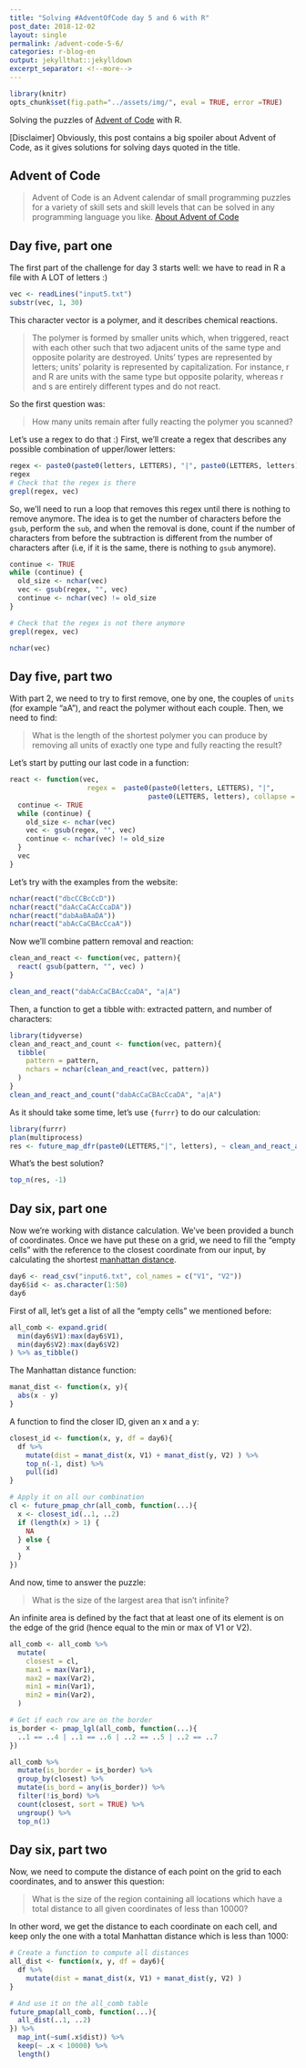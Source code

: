 ```yaml
---
title: "Solving #AdventOfCode day 5 and 6 with R"
post_date: 2018-12-02
layout: single
permalink: /advent-code-5-6/
categories: r-blog-en
output: jekyllthat::jekylldown
excerpt_separator: <!--more-->
---
```


```r
library(knitr)
opts_chunk$set(fig.path="../assets/img/", eval = TRUE, error =TRUE)
```
 
Solving the puzzles of [Advent of Code](https://adventofcode.com) with R.

 <!--more-->
 
[Disclaimer] Obviously, this post contains a big spoiler about Advent of Code, as it gives solutions for solving days quoted in the title. 

## Advent of Code 

> Advent of Code is an Advent calendar of small programming puzzles for a variety of skill sets and skill levels that can be solved in any programming language you like. [About Advent of Code](https://adventofcode.com/2018/about)

## Day five, part one

The first part of the challenge for day 3 starts well: we have to read in R a file with A LOT of letters :)  

```r
vec <- readLines("input5.txt")
substr(vec, 1, 30)
```

This character vector is a polymer, and it describes chemical reactions. 

> The polymer is formed by smaller units which, when triggered, react with each other such that two adjacent units of the same type and opposite polarity are destroyed. Units' types are represented by letters; units' polarity is represented by capitalization. For instance, r and R are units with the same type but opposite polarity, whereas r and s are entirely different types and do not react.

So the first question was: 

> How many units remain after fully reacting the polymer you scanned?

Let's use a regex to do that :) First, we'll create a regex that describes any possible combination of upper/lower letters:

```r
regex <- paste0(paste0(letters, LETTERS), "|", paste0(LETTERS, letters), collapse = "|")
regex
# Check that the regex is there
grepl(regex, vec)
```

So, we'll need to run a loop that removes this regex until there is nothing to remove anymore. The idea is to get the number of characters before the `gsub`, perform the `sub`, and when the removal is done, count if the number of characters from before the subtraction is different from the number of characters after (i.e, if it is the same, there is nothing to `gsub` anymore).

```r
continue <- TRUE
while (continue) {
  old_size <- nchar(vec)
  vec <- gsub(regex, "", vec) 
  continue <- nchar(vec) != old_size
}

# Check that the regex is not there anymore
grepl(regex, vec)

nchar(vec)
```

## Day five, part two

With part 2, we need to try to first remove, one by one, the couples of `units` (for example "aA"), and react the polymer without each couple. Then, we need to find:

> What is the length of the shortest polymer you can produce by removing all units of exactly one type and fully reacting the result?

Let's start by putting our last code in a function:

```r
react <- function(vec, 
                   regex =  paste0(paste0(letters, LETTERS), "|", 
                                  paste0(LETTERS, letters), collapse = "|")){
  continue <- TRUE
  while (continue) {
    old_size <- nchar(vec)
    vec <- gsub(regex, "", vec) 
    continue <- nchar(vec) != old_size
  }
  vec
}
```

Let's try with the examples from the website:

```r
nchar(react("dbcCCBcCcD"))
nchar(react("daAcCaCAcCcaDA"))
nchar(react("dabAaBAaDA"))
nchar(react("abAcCaCBAcCcaA"))
```

Now we'll combine pattern removal and reaction:

```r
clean_and_react <- function(vec, pattern){
  react( gsub(pattern, "", vec) )
}

clean_and_react("dabAcCaCBAcCcaDA", "a|A") 
```

Then, a function to get a tibble with: extracted pattern, and number of characters:

```r
library(tidyverse)
clean_and_react_and_count <- function(vec, pattern){
  tibble(
    pattern = pattern, 
    nchars = nchar(clean_and_react(vec, pattern))
  )
}
clean_and_react_and_count("dabAcCaCBAcCcaDA", "a|A") 
```

As it should take some time, let's use `{furrr}` to do our calculation:

```r
library(furrr)
plan(multiprocess)
res <- future_map_dfr(paste0(LETTERS,"|", letters), ~ clean_and_react_and_count(vec, .x))
```

What's the best solution?

```r
top_n(res, -1)
```

## Day six, part one

Now we're working with distance calculation. We've been provided a bunch of coordinates. Once we have put these on a grid, we need to fill the "empty cells" with the reference to the closest coordinate from our input, by calculating the shortest [manhattan distance](https://en.wiktionary.org/wiki/Manhattan_distance). 

```r
day6 <- read_csv("input6.txt", col_names = c("V1", "V2"))
day6$id <- as.character(1:50)
day6
```

First of all, let's get a list of all the "empty cells" we mentioned before: 

```r
all_comb <- expand.grid(
  min(day6$V1):max(day6$V1), 
  min(day6$V2):max(day6$V2)
) %>% as_tibble()
```

The Manhattan distance function:

```r
manat_dist <- function(x, y){
  abs(x - y)
}
```

A function to find the closer ID, given an x and a y:

```r
closest_id <- function(x, y, df = day6){
  df %>%
    mutate(dist = manat_dist(x, V1) + manat_dist(y, V2) ) %>%
    top_n(-1, dist) %>%
    pull(id)
}

# Apply it on all our combination
cl <- future_pmap_chr(all_comb, function(...){
  x <- closest_id(..1, ..2)
  if (length(x) > 1) {
    NA
  } else {
    x
  }
}) 
```

And now, time to answer the puzzle: 

> What is the size of the largest area that isn't infinite?

An infinite area is defined by the fact that at least one of its element is on the edge of the grid (hence equal to the min or max of V1 or V2).

```r
all_comb <- all_comb %>% 
  mutate(
    closest = cl, 
    max1 = max(Var1),
    max2 = max(Var2),
    min1 = min(Var1),
    min2 = min(Var2),
  )

# Get if each row are on the border
is_border <- pmap_lgl(all_comb, function(...){
  ..1 == ..4 | ..1 == ..6 | ..2 == ..5 | ..2 == ..7
})

all_comb %>% 
  mutate(is_border = is_border) %>%
  group_by(closest) %>%
  mutate(is_bord = any(is_border)) %>%
  filter(!is_bord) %>% 
  count(closest, sort = TRUE) %>% 
  ungroup() %>%
  top_n(1)
```

## Day six, part two

Now, we need to compute the distance of each point on the grid to each coordinates, and to answer this question:

> What is the size of the region containing all locations which have a total distance to all given coordinates of less than 10000?

In other word, we get the distance to each coordinate on each cell, and keep only the one with a total Manhattan distance which is less than 1000:

```r
# Create a function to compute all distances
all_dist <- function(x, y, df = day6){
  df %>%
    mutate(dist = manat_dist(x, V1) + manat_dist(y, V2) )
}

# And use it on the all_comb table
future_pmap(all_comb, function(...){
  all_dist(..1, ..2)
}) %>% 
  map_int(~sum(.x$dist)) %>%
  keep(~ .x < 10000) %>% 
  length()
```


